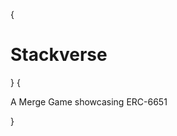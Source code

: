 
{<h1 className="mt-10 mb-4 text-center text-[2.5rem] font-bold tracking-tight">Stackverse</h1>}
{<p className="mb-16 text-center text-lg text-gray-500 dark:text-gray-400">A Merge Game showcasing ERC-6651</p>}


<Features>
  <Feature index={0} large centered id="gameboard-card">
    <div style={{ width: '58vw', height: '50vh' }}>
      <Gameboard/>
    </div>
  </Feature>
</Features>

